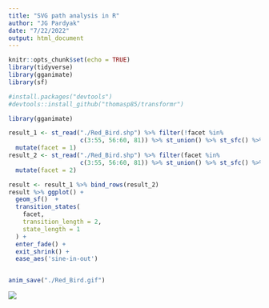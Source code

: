 ```yaml
---
title: "SVG path analysis in R"
author: "JG Pardyak"
date: "7/22/2022"
output: html_document
---
```


```r
knitr::opts_chunk$set(echo = TRUE)
library(tidyverse)
library(gganimate)
library(sf)
```

```r
#install.packages("devtools")
#devtools::install_github("thomasp85/transformr")
```

```r

library(gganimate)

result_1 <- st_read("./Red_Bird.shp") %>% filter(!facet %in% 
                    c(3:55, 56:60, 81)) %>% st_union() %>% st_sfc() %>% st_sf() %>% 
  mutate(facet = 1)
result_2 <- st_read("./Red_Bird.shp") %>% filter(facet %in% 
                    c(3:55, 56:60, 81)) %>% st_union() %>% st_sfc() %>% st_sf() %>% 
  mutate(facet = 2)

result <- result_1 %>% bind_rows(result_2)
result %>% ggplot() +
  geom_sf()  + 
  transition_states(
    facet,
    transition_length = 2,
    state_length = 1
  ) +
  enter_fade() + 
  exit_shrink() +
  ease_aes('sine-in-out')


anim_save("./Red_Bird.gif")

```


![](Red_Bird.gif)